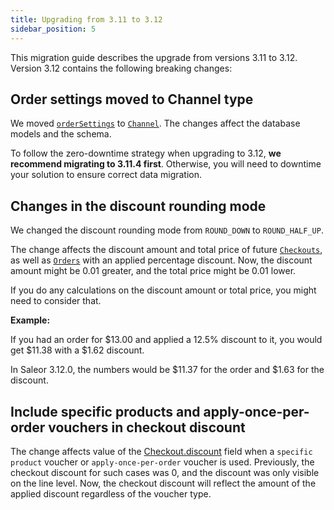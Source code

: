 ```yaml
---
title: Upgrading from 3.11 to 3.12
sidebar_position: 5
---
```


This migration guide describes the upgrade from versions 3.11 to 3.12. Version 3.12 contains the following breaking changes:

## Order settings moved to Channel type

We moved [`orderSettings`](../api-reference/orders/queries/order-settings) to [`Channel`](../api-reference/channels/objects/channel). The changes affect the database models and the schema.

To follow the zero-downtime strategy when upgrading to 3.12, **we recommend migrating to 3.11.4 first**. Otherwise, you will need to downtime your solution to ensure correct data migration.

## Changes in the discount rounding mode

We changed the discount rounding mode from `ROUND_DOWN` to `ROUND_HALF_UP`.

The change affects the discount amount and total price of future [`Checkouts`](../api-reference/checkout/objects/checkout),
as well as [`Orders`](../api-reference/orders/objects/order) with an applied percentage discount.
Now, the discount amount might be 0.01 greater, and the total price might be 0.01 lower.

If you do any calculations on the discount amount or total price, you might need to consider that.

**Example:**

If you had an order for $13.00 and applied a 12.5% discount to it, you would get $11.38 with a $1.62 discount.

In Saleor 3.12.0, the numbers would be $11.37 for the order and $1.63 for the discount.

## Include specific products and apply-once-per-order vouchers in checkout discount

The change affects value of the [Checkout.discount](../api-reference/checkout/objects/checkout#checkoutdiscountmoney-)
field when a `specific product` voucher or `apply-once-per-order` voucher is used.
Previously, the checkout discount for such cases was 0, and the discount was only visible on the line level.
Now, the checkout discount will reflect the amount of the applied discount regardless of the voucher type.
